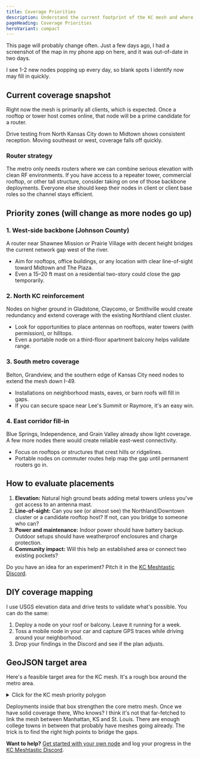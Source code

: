 ```yaml
---
title: Coverage Priorities
description: Understand the current footprint of the KC mesh and where additional routers will make the biggest impact.
pageHeading: Coverage Priorities
heroVariant: compact
---
```



This page will probably change often. Just a few days ago, I had a screenshot of the map in my phone app on here, and it was out-of-date in two days.

I see 1-2 new nodes popping up every day, so blank spots I identify now may fill in quickly. 

## Current coverage snapshot

Right now the mesh is primarily all clients, which is expected. Once a rooftop or tower host comes online, that node will be a prime candidate for a router.

Drive testing from North Kansas City down to Midtown shows consistent reception. Moving southeast or west, coverage falls off quickly.

### Router strategy

The metro only needs routers where we can combine serious elevation with clean RF environments. If you have access to a repeater tower, commercial rooftop, or other tall structure, consider taking on one of those backbone deployments. Everyone else should keep their nodes in client or client base roles so the channel stays efficient.

## Priority zones (will change as more nodes go up)

### 1. West-side backbone (Johnson County)

A router near Shawnee Mission or Prairie Village with decent height bridges the current network gap west of the river.

- Aim for rooftops, office buildings, or any location with clear line-of-sight toward Midtown and The Plaza.
- Even a 15–20 ft mast on a residential two-story could close the gap temporarily.

### 2. North KC reinforcement

Nodes on higher ground in Gladstone, Claycomo, or Smithville would create redundancy and extend coverage with the existing Northland client cluster.

- Look for opportunities to place antennas on rooftops, water towers (with permission), or hilltops.
- Even a portable node on a third-floor apartment balcony helps validate range.

### 3. South metro coverage

Belton, Grandview, and the southern edge of Kansas City need nodes to extend the mesh down I-49.

- Installations on neighborhood masts, eaves, or barn roofs will fill in gaps.
- If you can secure space near Lee's Summit or Raymore, it's an easy win.

### 4. East corridor fill-in

Blue Springs, Independence, and Grain Valley already show light coverage. A few more nodes there would create reliable east-west connectivity.

- Focus on rooftops or structures that crest hills or ridgelines.
- Portable nodes on commuter routes help map the gap until permanent routers go in.

## How to evaluate placements

1. **Elevation:** Natural high ground beats adding metal towers unless you've got access to an antenna mast.
2. **Line-of-sight:** Can you see (or almost see) the Northland/Downtown cluster or a candidate rooftop host? If not, can you bridge to someone who can?
3. **Power and maintenance:** Indoor power should have battery backup. Outdoor setups should have weatherproof enclosures and charge protection.
4. **Community impact:** Will this help an established area or connect two existing pockets?

Do you have an idea for an experiment? Pitch it in the [KC Meshtastic Discord](https://discord.gg/eP5VSPKU).

## DIY coverage mapping

I use USGS elevation data and drive tests to validate what's possible. You can do the same:

1. Deploy a node on your roof or balcony. Leave it running for a week.
2. Toss a mobile node in your car and capture GPS traces while driving around your neighborhood.
4. Drop your findings in the Discord and see if the plan adjusts.

## GeoJSON target area

Here's a feasible target area for the KC mesh. It's a rough box around the metro area.

<details>
<summary>Click for the KC mesh priority polygon</summary>

```json
{
  "type": "FeatureCollection",
  "features": [
    {
      "type": "Feature",
      "properties": {
        "name": "KC Metro Mesh Target Area",
        "stroke": "#E31837",
        "stroke-width": 3,
        "fill": "#E31837",
        "fill-opacity": 0.2
      },
      "geometry": {
        "type": "Polygon",
        "coordinates": [
          [
            [-95.148729, 39.561616],
            [-93.948472, 39.561616],
            [-93.948472, 38.649439],
            [-95.148729, 38.649439],
            [-95.148729, 39.561616]
          ]
        ]
      }
    }
  ]
}
```

</details>

Deployments inside that box strengthen the core metro mesh. Once we have solid coverage there, Who knows? I think it's not that far-fetched to link the mesh between Manhattan, KS and St. Louis. There are enough college towns in between that probably have meshes going already. The trick is to find the right high points to bridge the gaps.

**Want to help?** [Get started with your own node](/get-started/join) and log your progress in the [KC Meshtastic Discord](https://discord.gg/eP5VSPKU).
